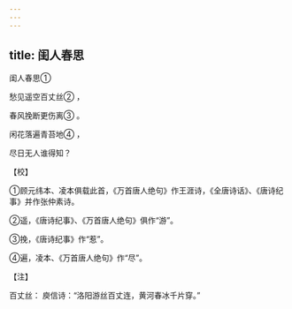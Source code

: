 ```yaml
---
---
---
```

title: 闺人春思
---



闺人春思①


愁见遥空百丈丝② ，

春风挽断更伤离③ 。

闲花落遍青苔地④ ，

尽日无人谁得知？

【校】

①顾元纬本、凌本俱载此首，《万首唐人绝句》作王涯诗，《全唐诗话》、《唐诗纪事》并作张仲素诗。

②遥，《唐诗纪事》、《万首唐人绝句》俱作“游”。

③挽，《唐诗纪事》作“惹”。

④遍，凌本、《万首唐人绝句》作“尽”。

【注】

百丈丝： 庾信诗：“洛阳游丝百丈连，黄河春冰千片穿。”